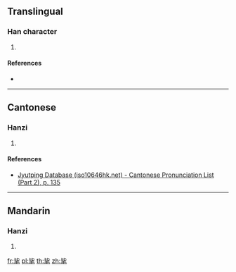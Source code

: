 {{character info/new}}
==Translingual==

===Han character===
{{Han char|rn=82|rad=毛|as=04|sn=8|four=21714|canj=PPHQU|ids=⿱比毛}}

# {{defn|Han|sort=毛04}}

====References====
* {{Han ref|kx=0592.090|dkj=16781|dj=0984.090|hdz=31995.120|uh=6BDE|ud=27614|bh=CCEC|bd=52460}}

----

==Cantonese==

===Hanzi===
{{yue-hanzi|jyut=[[bei4]]|y=bei4}}

# {{defn|lang=yue|sort=毛04}}

====References====
*[http://www.iso10646hk.net/jp/document/download.jsp Jyutping Database (iso10646hk.net) - Cantonese Pronunciation List (Part 2), p. 135]

----

==Mandarin==

===Hanzi===
{{cmn-hanzi|pin=[[pí]] ([[pi2]])|wg=p'i<sup>2</sup>}}

# {{defn|lang=cmn|sort=毛04}}

[[fr:毞]]
[[pl:毞]]
[[th:毞]]
[[zh:毞]]